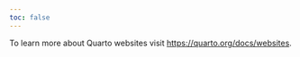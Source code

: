 ```yaml
---
toc: false
---
```




To learn more about Quarto websites visit <https://quarto.org/docs/websites>.
